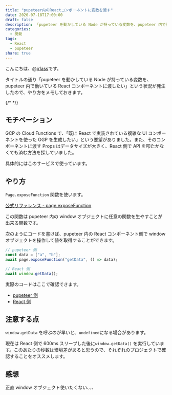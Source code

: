 ```yaml
---
title: "pupeteer内のReactコンポーネントに変数を渡す"
date: 2020-07-18T17:00:00
draft: false
description: 「pupeteer を動かしている Node が持っている変数を、pupeteer 内で動いている React コンポーネントに渡したい」という状況が発生したので、やり方をメモしておきます。
categories:
  - 開発
tags:
  - React
  - pupeteer
share: true
---
```


こんにちは、[@p1ass](https://twitter.com/p1ass)です。

タイトルの通り「pupeteer を動かしている Node が持っている変数を、pupeteer 内で動いている React コンポーネントに渡したい」という状況が発生したので、やり方をメモしておきます。

{/* <!--more--> */}

## モチベーション

GCP の Cloud Functions で、「既に React で実装されている複雑な UI コンポーネントを使った OGP を生成したい」という要望がありました。また、そのコンポーネントに渡す Props はデータサイズが大きく、React 側で API を叩たかなくても済む方法を探していました。

具体的にはこのサービスで使っています。

<ExLinkCard url="https://midare.p1ass.com" />

## やり方

`Page.exposeFunction` 関数を使います。

[公式リファレンス - page.exposeFunction](https://pptr.dev/#?product=Puppeteer&version=v5.2.0&show=api-pageexposefunctionname-puppeteerfunction)

この関数は pupeteer 内の window オブジェクトに任意の関数を生やすことが出来る関数です。

次のようにコードを書けば、pupeteer 内の React コンポーネント側で window オブジェクトを操作して値を取得することができます。

```javascript
// pupeteer 側
const data = ["a", "b"];
await page.exposeFunction("getData", () => data);
```

```javascript
// React 側
await window.getData();
```

実際のコードはここで確認できます。

- [pupeteer 側](https://github.com/p1ass/midare/blob/master/ogp_functions/src/index.ts#L26-L29)
- [React 側](https://github.com/p1ass/midare/blob/master/frontend/src/pages/OGPCalendar.tsx#L16-L24)

## 注意する点

`window.getData` を呼ぶのが早いと、`undefined`になる場合があります。

現在は React 側で 600ms スリープした後に`window.getData()` を実行しています。このあたりの秒数は環境差があると思うので、それぞれのプロジェクトで確認することをオススメします。

## 感想

正直 window オブジェクト使いたくない、、、
